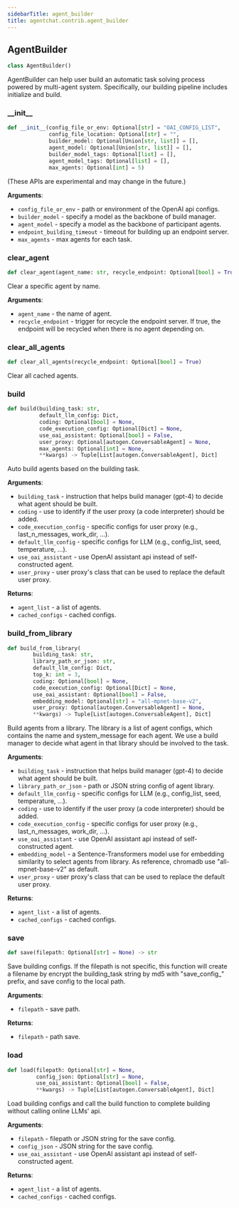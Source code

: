 ```yaml
---
sidebarTitle: agent_builder
title: agentchat.contrib.agent_builder
---
```


## AgentBuilder

```python
class AgentBuilder()
```

AgentBuilder can help user build an automatic task solving process powered by multi-agent system.
Specifically, our building pipeline includes initialize and build.

### \_\_init\_\_

```python
def __init__(config_file_or_env: Optional[str] = "OAI_CONFIG_LIST",
             config_file_location: Optional[str] = "",
             builder_model: Optional[Union[str, list]] = [],
             agent_model: Optional[Union[str, list]] = [],
             builder_model_tags: Optional[list] = [],
             agent_model_tags: Optional[list] = [],
             max_agents: Optional[int] = 5)
```

(These APIs are experimental and may change in the future.)

**Arguments**:

- `config_file_or_env` - path or environment of the OpenAI api configs.
- `builder_model` - specify a model as the backbone of build manager.
- `agent_model` - specify a model as the backbone of participant agents.
- `endpoint_building_timeout` - timeout for building up an endpoint server.
- `max_agents` - max agents for each task.

### clear\_agent

```python
def clear_agent(agent_name: str, recycle_endpoint: Optional[bool] = True)
```

Clear a specific agent by name.

**Arguments**:

- `agent_name` - the name of agent.
- `recycle_endpoint` - trigger for recycle the endpoint server. If true, the endpoint will be recycled
  when there is no agent depending on.

### clear\_all\_agents

```python
def clear_all_agents(recycle_endpoint: Optional[bool] = True)
```

Clear all cached agents.

### build

```python
def build(building_task: str,
          default_llm_config: Dict,
          coding: Optional[bool] = None,
          code_execution_config: Optional[Dict] = None,
          use_oai_assistant: Optional[bool] = False,
          user_proxy: Optional[autogen.ConversableAgent] = None,
          max_agents: Optional[int] = None,
          **kwargs) -> Tuple[List[autogen.ConversableAgent], Dict]
```

Auto build agents based on the building task.

**Arguments**:

- `building_task` - instruction that helps build manager (gpt-4) to decide what agent should be built.
- `coding` - use to identify if the user proxy (a code interpreter) should be added.
- `code_execution_config` - specific configs for user proxy (e.g., last_n_messages, work_dir, ...).
- `default_llm_config` - specific configs for LLM (e.g., config_list, seed, temperature, ...).
- `use_oai_assistant` - use OpenAI assistant api instead of self-constructed agent.
- `user_proxy` - user proxy's class that can be used to replace the default user proxy.
  

**Returns**:

- `agent_list` - a list of agents.
- `cached_configs` - cached configs.

### build\_from\_library

```python
def build_from_library(
        building_task: str,
        library_path_or_json: str,
        default_llm_config: Dict,
        top_k: int = 3,
        coding: Optional[bool] = None,
        code_execution_config: Optional[Dict] = None,
        use_oai_assistant: Optional[bool] = False,
        embedding_model: Optional[str] = "all-mpnet-base-v2",
        user_proxy: Optional[autogen.ConversableAgent] = None,
        **kwargs) -> Tuple[List[autogen.ConversableAgent], Dict]
```

Build agents from a library.
The library is a list of agent configs, which contains the name and system_message for each agent.
We use a build manager to decide what agent in that library should be involved to the task.

**Arguments**:

- `building_task` - instruction that helps build manager (gpt-4) to decide what agent should be built.
- `library_path_or_json` - path or JSON string config of agent library.
- `default_llm_config` - specific configs for LLM (e.g., config_list, seed, temperature, ...).
- `coding` - use to identify if the user proxy (a code interpreter) should be added.
- `code_execution_config` - specific configs for user proxy (e.g., last_n_messages, work_dir, ...).
- `use_oai_assistant` - use OpenAI assistant api instead of self-constructed agent.
- `embedding_model` - a Sentence-Transformers model use for embedding similarity to select agents from library.
  As reference, chromadb use "all-mpnet-base-v2" as default.
- `user_proxy` - user proxy's class that can be used to replace the default user proxy.
  

**Returns**:

- `agent_list` - a list of agents.
- `cached_configs` - cached configs.

### save

```python
def save(filepath: Optional[str] = None) -> str
```

Save building configs. If the filepath is not specific, this function will create a filename by encrypt the
building_task string by md5 with "save_config_" prefix, and save config to the local path.

**Arguments**:

- `filepath` - save path.
  

**Returns**:

- `filepath` - path save.

### load

```python
def load(filepath: Optional[str] = None,
         config_json: Optional[str] = None,
         use_oai_assistant: Optional[bool] = False,
         **kwargs) -> Tuple[List[autogen.ConversableAgent], Dict]
```

Load building configs and call the build function to complete building without calling online LLMs' api.

**Arguments**:

- `filepath` - filepath or JSON string for the save config.
- `config_json` - JSON string for the save config.
- `use_oai_assistant` - use OpenAI assistant api instead of self-constructed agent.
  

**Returns**:

- `agent_list` - a list of agents.
- `cached_configs` - cached configs.

